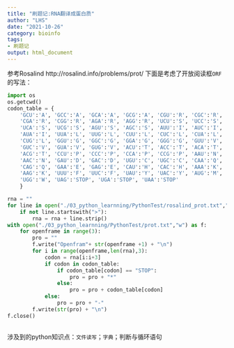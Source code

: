 ```yaml
---
title: "刷题记:RNA翻译成蛋白质"
author: "LHS"
date: "2021-10-26"
category: bioinfo
tags: 
- 刷题记
output: html_document
---
```

参考Rosalind http://rosalind.info/problems/prot/
下面是考虑了开放阅读框`ORF`的写法：

```python
import os
os.getcwd()
codon_table = {
    'GCU':'A', 'GCC':'A', 'GCA':'A', 'GCG':'A', 'CGU':'R', 'CGC':'R',   
    'CGA':'R', 'CGG':'R', 'AGA':'R', 'AGG':'R', 'UCU':'S', 'UCC':'S',
    'UCA':'S', 'UCG':'S', 'AGU':'S', 'AGC':'S', 'AUU':'I', 'AUC':'I',
    'AUA':'I', 'UUA':'L', 'UUG':'L', 'CUU':'L', 'CUC':'L', 'CUA':'L',
    'CUG':'L', 'GGU':'G', 'GGC':'G', 'GGA':'G', 'GGG':'G', 'GUU':'V',
    'GUC':'V', 'GUA':'V', 'GUG':'V', 'ACU':'T', 'ACC':'T', 'ACA':'T',
    'ACG':'T', 'CCU':'P', 'CCC':'P', 'CCA':'P', 'CCG':'P', 'AAU':'N',
    'AAC':'N', 'GAU':'D', 'GAC':'D', 'UGU':'C', 'UGC':'C', 'CAA':'Q',
    'CAG':'Q', 'GAA':'E', 'GAG':'E', 'CAU':'H', 'CAC':'H', 'AAA':'K',
    'AAG':'K', 'UUU':'F', 'UUC':'F', 'UAU':'Y', 'UAC':'Y', 'AUG':'M',
    'UGG':'W', 'UAG':'STOP', 'UGA':'STOP', 'UAA':'STOP'
    }

rna = ""
for line in open("./03_python_learnning/PythonTest/rosalind_prot.txt","r"):
    if not line.startswith(">"):
        rna = rna + line.strip()
with open("./03_python_learnning/PythonTest/prot.txt","w") as f:
    for openframe in range(3):
        pro = ""
        f.write("Openfram"+ str(openframe +1) + "\n")
        for i in range(openframe,len(rna),3):
            codon = rna[i:i+3]
            if codon in codon_table:
                if codon_table[codon] == "STOP":
                    pro = pro + "*"
                else:
                    pro = pro + codon_table[codon]
            else:
                pro = pro + "-"
        f.write(str(pro) + "\n")   
f.close()
    
```

涉及到的python知识点：`文件读写`；`字典`；判断与循环语句

